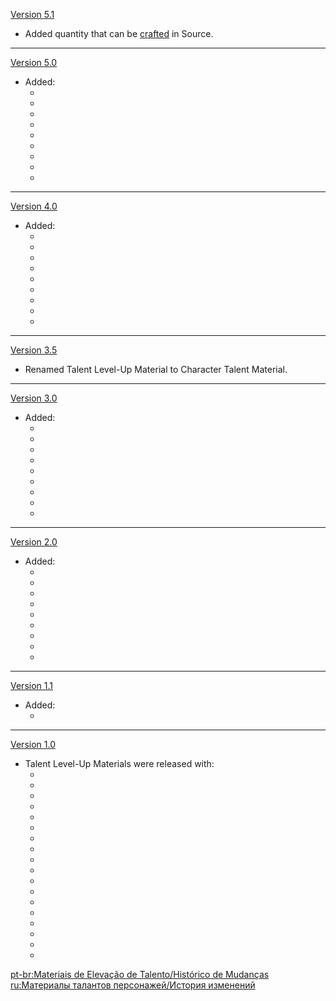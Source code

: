 {{Change History/Header}}
[[Version 5.1]]
* Added quantity that can be [[craft]]ed in Source.
----
[[Version 5.0]]
* Added:
** {{Item|Teachings of Conflict|20}}
** {{Item|Guide to Conflict|20}}
** {{Item|Philosophies of Conflict|20}}
** {{Item|Teachings of Contention|20}}
** {{Item|Guide to Contention|20}}
** {{Item|Philosophies of Contention|20}}
** {{Item|Teachings of Kindling|20}}
** {{Item|Guide to Kindling|20}}
** {{Item|Philosophies of Kindling|20}}
----
[[Version 4.0]]
* Added:
** {{Item|Teachings of Equity|20}}
** {{Item|Guide to Equity|20}}
** {{Item|Philosophies of Equity|20}}
** {{Item|Teachings of Justice|20}}
** {{Item|Guide to Justice|20}}
** {{Item|Philosophies of Justice|20}}
** {{Item|Teachings of Order|20}}
** {{Item|Guide to Order|20}}
** {{Item|Philosophies of Order|20}}
----
[[Version 3.5]]
* Renamed Talent Level-Up Material to Character Talent Material.
----
[[Version 3.0]]
* Added:
** {{Item|Teachings of Admonition|20}}
** {{Item|Guide to Admonition|20}}
** {{Item|Philosophies of Admonition|20}}
** {{Item|Teachings of Ingenuity|20}}
** {{Item|Guide to Ingenuity|20}}
** {{Item|Philosophies of Ingenuity|20}}
** {{Item|Teachings of Praxis|20}}
** {{Item|Guide to Praxis|20}}
** {{Item|Philosophies of Praxis|20}}
----
[[Version 2.0]]
* Added:
** {{Item|Teachings of Transience|20}}
** {{Item|Guide to Transience|20}}
** {{Item|Philosophies of Transience|20}}
** {{Item|Teachings of Elegance|20}}
** {{Item|Guide to Elegance|20}}
** {{Item|Philosophies of Elegance|20}}
** {{Item|Teachings of Light|20}}
** {{Item|Guide to Light|20}}
** {{Item|Philosophies of Light|20}}
----
[[Version 1.1]]
* Added:
** {{Item|Crown of Insight|20}}
----
[[Version 1.0]]
* Talent Level-Up Materials were released with:
** {{Item|Teachings of Freedom|20}}
** {{Item|Guide to Freedom|20}}
** {{Item|Philosophies of Freedom|20}}
** {{Item|Teachings of Resistance|20}}
** {{Item|Guide to Resistance|20}}
** {{Item|Philosophies of Resistance|20}}
** {{Item|Teachings of Ballad|20}}
** {{Item|Guide to Ballad|20}}
** {{Item|Philosophies of Ballad|20}}
** {{Item|Teachings of Prosperity|20}}
** {{Item|Guide to Prosperity|20}}
** {{Item|Philosophies of Prosperity|20}}
** {{Item|Teachings of Diligence|20}}
** {{Item|Guide to Diligence|20}}
** {{Item|Philosophies of Diligence|20}}
** {{Item|Teachings of Gold|20}}
** {{Item|Guide to Gold|20}}
** {{Item|Philosophies of Gold|20}}
<noinclude>


[[pt-br:Materiais de Elevação de Talento/Histórico de Mudanças]]
[[ru:Материалы талантов персонажей/История изменений]]
</noinclude>
